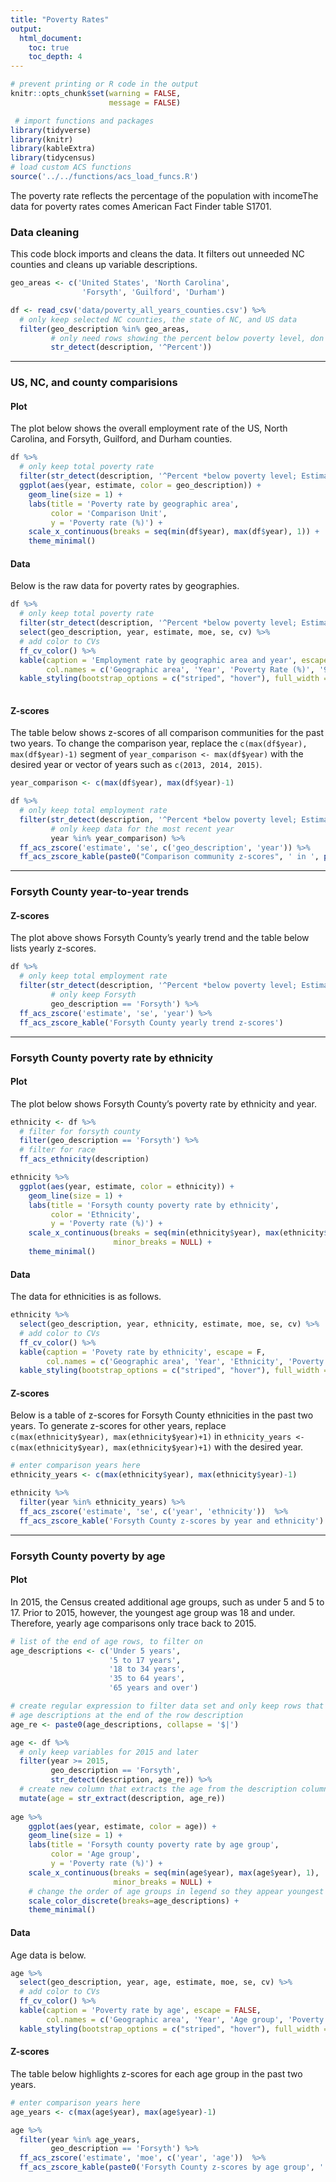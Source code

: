 ```yaml
---
title: "Poverty Rates"
output:
  html_document:
    toc: true
    toc_depth: 4
---
```


```r
# prevent printing or R code in the output
knitr::opts_chunk$set(warning = FALSE,
                      message = FALSE)
```

```r
 # import functions and packages
library(tidyverse)
library(knitr)
library(kableExtra)
library(tidycensus)
# load custom ACS functions
source('../../functions/acs_load_funcs.R')
```

The poverty rate reflects the percentage of the population with incomeThe data for poverty rates comes American Fact Finder table S1701. 

### Data cleaning

This code block imports and cleans the data. It filters out unneeded NC counties and cleans up variable descriptions.

```r
geo_areas <- c('United States', 'North Carolina', 
                'Forsyth', 'Guilford', 'Durham')

df <- read_csv('data/poverty_all_years_counties.csv') %>%
  # only keep selected NC counties, the state of NC, and US data
  filter(geo_description %in% geo_areas,
         # only need rows showing the percent below poverty level, don't need count data
         str_detect(description, '^Percent'))
```

------

### US, NC, and county comparisions

#### Plot

The plot below shows the overall employment rate of the US, North Carolina, and Forsyth, Guilford, and Durham counties.

```r
df %>%
  # only keep total poverty rate
  filter(str_detect(description, '^Percent *below poverty level; Estimate; Population for whom poverty status is determined$')) %>%
  ggplot(aes(year, estimate, color = geo_description)) +
    geom_line(size = 1) +
    labs(title = 'Poverty rate by geographic area',
         color = 'Comparison Unit',
         y = 'Poverty rate (%)') +
    scale_x_continuous(breaks = seq(min(df$year), max(df$year), 1)) +
    theme_minimal()
```

#### Data

Below is the raw data for poverty rates by geographies.

```r
df %>%
  # only keep total poverty rate
  filter(str_detect(description, '^Percent *below poverty level; Estimate; Population for whom poverty status is determined$')) %>%
  select(geo_description, year, estimate, moe, se, cv) %>%
  # add color to CVs
  ff_cv_color() %>%
  kable(caption = 'Employment rate by geographic area and year', escape = F,
        col.names = c('Geographic area', 'Year', 'Poverty Rate (%)', '95% MOE', 'St. Error', 'CV'))  %>%
  kable_styling(bootstrap_options = c("striped", "hover"), full_width = F)
  
```

#### Z-scores

The table below shows z-scores of all comparison communities for the past two years. To change the comparison year, replace the `c(max(df$year), max(df$year)-1)` segment of `year_comparison <- max(df$year)` with the desired year or vector of years such as `c(2013, 2014, 2015)`.

```r
year_comparison <- c(max(df$year), max(df$year)-1)

df %>%
  # only keep total employment rate
  filter(str_detect(description, '^Percent *below poverty level; Estimate; Population for whom poverty status is determined$'),
         # only keep data for the most recent year
         year %in% year_comparison) %>%
  ff_acs_zscore('estimate', 'se', c('geo_description', 'year')) %>%
  ff_acs_zscore_kable(paste0("Comparison community z-scores", ' in ', paste0(year_comparison, collapse=' and ')))
```

------

### Forsyth County year-to-year trends

#### Z-scores

The plot above shows Forsyth County's yearly trend and the table below lists yearly z-scores.

```r
df %>%
  # only keep total employment rate
  filter(str_detect(description, '^Percent *below poverty level; Estimate; Population for whom poverty status is determined$'),
         # only keep Forsyth
         geo_description == 'Forsyth') %>%
  ff_acs_zscore('estimate', 'se', 'year') %>%
  ff_acs_zscore_kable('Forsyth County yearly trend z-scores')
```

------

### Forsyth County poverty rate by ethnicity

#### Plot

The plot below shows Forsyth County's poverty rate by ethnicity and year.

```r
ethnicity <- df %>%
  # filter for forsyth county
  filter(geo_description == 'Forsyth') %>%
  # filter for race
  ff_acs_ethnicity(description)

ethnicity %>%
  ggplot(aes(year, estimate, color = ethnicity)) +
    geom_line(size = 1) +
    labs(title = 'Forsyth county poverty rate by ethnicity',
         color = 'Ethnicity',
         y = 'Poverty rate (%)') +
    scale_x_continuous(breaks = seq(min(ethnicity$year), max(ethnicity$year), 1),
                       minor_breaks = NULL) +
    theme_minimal()
```

#### Data

The data for ethnicities is as follows.

```r
ethnicity %>%
  select(geo_description, year, ethnicity, estimate, moe, se, cv) %>%
  # add color to CVs
  ff_cv_color() %>%
  kable(caption = 'Povety rate by ethnicity', escape = F,
        col.names = c('Geographic area', 'Year', 'Ethnicity', 'Poverty rate (%)', '95% MOE', 'St. Error', 'CV'))  %>%
  kable_styling(bootstrap_options = c("striped", "hover"), full_width = F)
```

#### Z-scores

Below is a table of z-scores for Forsyth County ethnicities in the past two years. To generate z-scores for other years, replace `c(max(ethnicity$year), max(ethnicity$year)+1)` in `ethnicity_years <- c(max(ethnicity$year), max(ethnicity$year)+1)` with the desired year.

```r
# enter comparison years here
ethnicity_years <- c(max(ethnicity$year), max(ethnicity$year)-1)

ethnicity %>%
  filter(year %in% ethnicity_years) %>%
  ff_acs_zscore('estimate', 'se', c('year', 'ethnicity'))  %>%
  ff_acs_zscore_kable('Forsyth County z-scores by year and ethnicity')
```

------

### Forsyth County poverty by age

#### Plot

In 2015, the Census created additional age groups, such as under 5 and 5 to 17. Prior to 2015, however, the youngest age group was 18 and under. Therefore, yearly age comparisons only trace back to 2015.

```r
# list of the end of age rows, to filter on
age_descriptions <- c('Under 5 years',
                      '5 to 17 years',
                      '18 to 34 years',
                      '35 to 64 years',
                      '65 years and over')

# create regular expression to filter data set and only keep rows that have one of the 
# age descriptions at the end of the row description
age_re <- paste0(age_descriptions, collapse = '$|')

age <- df %>%
  # only keep variables for 2015 and later
  filter(year >= 2015,
         geo_description == 'Forsyth',
         str_detect(description, age_re)) %>%
  # create new column that extracts the age from the description column
  mutate(age = str_extract(description, age_re))
  
age %>%
    ggplot(aes(year, estimate, color = age)) +
    geom_line(size = 1) +
    labs(title = 'Forsyth county poverty rate by age group',
         color = 'Age group',
         y = 'Poverty rate (%)') +
    scale_x_continuous(breaks = seq(min(age$year), max(age$year), 1),
                       minor_breaks = NULL) +
    # change the order of age groups in legend so they appear youngest to oldest
    scale_color_discrete(breaks=age_descriptions) +
    theme_minimal()
```

#### Data

Age data is below.

```r
age %>%
  select(geo_description, year, age, estimate, moe, se, cv) %>%
  # add color to CVs
  ff_cv_color() %>%
  kable(caption = 'Poverty rate by age', escape = FALSE,
        col.names = c('Geographic area', 'Year', 'Age group', 'Poverty rate (%)', '95% MOE', 'St. Error', 'CV'))  %>%
  kable_styling(bootstrap_options = c("striped", "hover"), full_width = F)
```

#### Z-scores

The table below highlights z-scores for each age group in the past two years.

```r
# enter comparison years here
age_years <- c(max(age$year), max(age$year)-1)

age %>%
  filter(year %in% age_years,
         geo_description == 'Forsyth') %>%
  ff_acs_zscore('estimate', 'moe', c('year', 'age'))  %>%
  ff_acs_zscore_kable(paste0('Forsyth County z-scores by age group', ' in ', paste(age_years, collapse = ' and ')))
```



